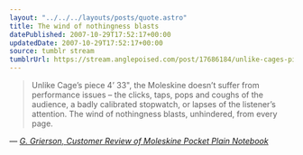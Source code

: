 ```yaml
---
layout: "../../../layouts/posts/quote.astro"
title: The wind of nothingness blasts
datePublished: 2007-10-29T17:52:17+00:00
updatedDate: 2007-10-29T17:52:17+00:00
source: tumblr stream
tumblrUrl: https://stream.anglepoised.com/post/17686184/unlike-cages-piece-4-33-the-moleskine-doesnt
---
```


> Unlike Cage&rsquo;s piece 4&rsquo; 33", the Moleskine doesn&rsquo;t suffer from performance issues &#8211; the clicks, taps, pops and coughs of the audience, a badly calibrated stopwatch, or lapses of the listener&rsquo;s attention. The wind of nothingness blasts, unhindered, from every page.

— <cite>[G. Grierson, _Customer Review of Moleskine Pocket Plain Notebook_](https://www.amazon.co.uk/gp/customer-reviews/R3675I3HTE4XYD/ref=cm_cr_getr_d_rvw_ttl?ie=UTF8&ASIN=8883701038)</cite>
